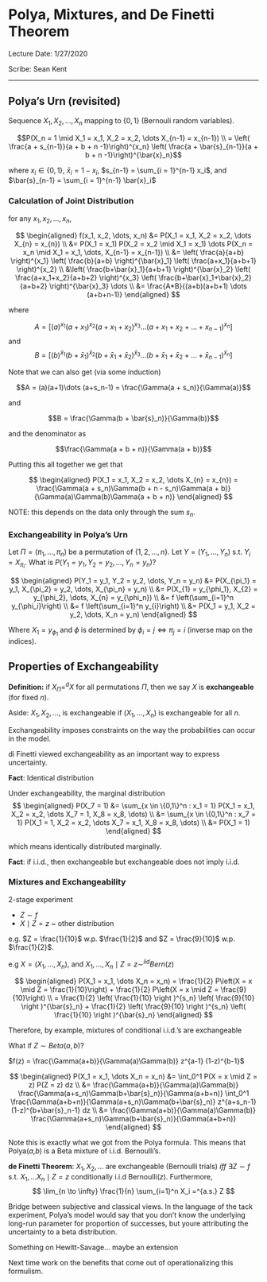 # Polya, Mixtures, and De Finetti Theorem {#lecture2}
<!-- # Lecture 1 {-} -->

Lecture Date: 1/27/2020

Scribe: Sean Kent

***

## Polya's Urn (revisited)

Sequence $X_1, X_2, \dots, X_n$ mapping to $\{0,1\}$ (Bernouli random variables).  

$$P(X_n = 1 \mid X_1 = x_1, X_2 = x_2, \dots X_{n-1} = x_{n-1})  \\
=  \left( \frac{a + s_{n-1}}{a + b + n -1}\right)^{x_n} \left( \frac{a + \bar{s}_{n-1}}{a + b + n -1}\right)^{\bar{x}_n}$$

where $x_i \in \{0,1\}$, $\bar{x}_i = 1- x_i$, $s_{n-1} = \sum_{i = 1}^{n-1} x_i$, and $\bar{s}_{n-1} = \sum_{i = 1}^{n-1} \bar{x}_i$

### Calculation of Joint Distribution

for any $x_1, x_2, \dots, x_n$,

$$
\begin{aligned}
f(x_1, x_2, \dots, x_n) 
&= P(X_1 = x_1, X_2 = x_2, \dots X_{n} = x_{n}) \\
&= P(X_1 = x_1) P(X_2 = x_2 \mid X_1 = x_1)  \dots P(X_n = x_n \mid X_1 = x_1, \dots, X_{n-1} = x_{n-1}) \\
&= \left( \frac{a}{a+b} \right)^{x_1} 
\left( \frac{b}{a+b} \right)^{\bar{x}_1} 
\left( \frac{a+x_1}{a+b+1} \right)^{x_2} \\
&\left( \frac{b+\bar{x}_1}{a+b+1} \right)^{\bar{x}_2} 
\left( \frac{a+x_1+x_2}{a+b+2} \right)^{x_3} 
\left( \frac{b+\bar{x}_1+\bar{x}_2}{a+b+2} \right)^{\bar{x}_3} \dots \\
&= \frac{A*B}{(a+b)(a+b+1) \dots (a+b+n-1)}
\end{aligned}
$$

where 

$$A = \left[ (a)^{x_1}(a+x_1)^{x_2}(a+x_1+x_2)^{x_3} \dots (a+x_1+x_2+\dots+ x_{n-1})^{x_{n}}\right]$$
and 
$$B = \left[ (b)^{\bar{x}_1}(b+\bar{x}_1)^{\bar{x}_2}(b+\bar{x}_1+\bar{x}_2)^{\bar{x}_3} \dots (b+\bar{x}_1+\bar{x}_2+\dots+ \bar{x}_{n-1})^{\bar{x}_{n}}\right]$$


Note that we can also get (via some induction)

$$A = (a)(a+1)\dots (a+s_n-1) = \frac{\Gamma(a + s_n)}{\Gamma(a)}$$

and 

$$B = \frac{\Gamma(b + \bar{s}_n)}{\Gamma(b)}$$

and the denominator as 

$$\frac{\Gamma(a + b + n)}{\Gamma(a + b)}$$

Putting this all together we get that 

$$
\begin{aligned}
P(X_1 = x_1, X_2 = x_2, \dots X_{n} = x_{n}) 
= \frac{\Gamma(a + s_n)\Gamma(b + n - s_n)\Gamma(a + b)}{\Gamma(a)\Gamma(b)\Gamma(a + b + n)}
\end{aligned}
$$

NOTE: this depends on the data only through the sum $s_n$.  

### Exchangeability in Polya's Urn

Let $\Pi = (\pi_1, \dots, \pi_n)$ be a permutation of $\{1,2,\dots,n\}$.  Let $Y = (Y_1, \dots, Y_n)$ s.t. $Y_i = X_{\pi_i}$.  What is $P(Y_1 = y_1, Y_2 = y_2, \dots, Y_n = y_n)$?

$$
\begin{aligned}
P(Y_1 = y_1, Y_2 = y_2, \dots, Y_n = y_n) 
&= P(X_{\pi_1}  = y_1, X_{\pi_2} = y_2, \dots, X_{\pi_n} = y_n) \\
&= P(X_{1}  = y_{\phi_1}, X_{2}  = y_{\phi_2}, \dots, X_{n}  = y_{\phi_n}) \\
&= f \left(\sum_{i=1}^n y_{\phi_i}\right) \\
&= f \left(\sum_{i=1}^n y_{i}\right) \\
&= P(X_1 = y_1, X_2 = y_2, \dots, X_n = y_n) 
\end{aligned}
$$

Where $X_1 = y_{\phi_1}$ and $\phi$ is determined by $\phi_i = j \iff \pi_j = i$ (inverse map on the indices).  

## Properties of Exchangeability

**Definition:** 
if $X_\Pi =^d X$ for all permutations $\Pi$, then we say $X$ is **exchangeable** (for fixed $n$).  

Aside: $X_1,X_2,\dots$, is exchangeable if $(X_1,\dots,X_n)$ is exchangeable for all $n$. 

Exchangeability imposes constraints on the way the probabilities can occur in the model.  


di Finetti viewed exchangeability as an important way to express uncertainty.  


**Fact**: Identical distribution


Under exchangeability, the marginal distribution 
$$
\begin{aligned}
P(X_7 = 1)
&= \sum_{x \in \{0,1\}^n : x_1 = 1} P(X_1 = x_1, X_2 = x_2, \dots X_7 = 1, X_8 = x_8, \dots) \\
&= \sum_{x \in \{0,1\}^n : x_7 = 1} P(X_1 = 1, X_2 = x_2, \dots X_7 = x_1, X_8 = x_8, \dots) \\
&= P(X_1 = 1)
\end{aligned}
$$

which means identically distributed marginally.  

**Fact**: if i.i.d., then exchangeable but exchangeable does not imply i.i.d. 


### Mixtures and Exchangeability

2-stage experiment 

- $Z \sim f$
- $X \mid Z = z$ ~ other distribution 


e.g. $Z = \frac{1}{10}$ w.p. $\frac{1}{2}$ and $Z = \frac{9}{10}$ w.p. $\frac{1}{2}$.  

e.g $X = (X_1,\dots, X_n)$, and $X_1,\dots,X_n \mid Z = z \sim^{iid} Bern(z)$

$$
\begin{aligned}
P(X_1 = x_1, \dots X_n = x_n)
= \frac{1}{2} P\left(X = x \mid Z = \frac{1}{10}\right) + \frac{1}{2} P\left(X = x \mid Z = \frac{9}{10}\right) \\
= \frac{1}{2} \left( \frac{1}{10} \right )^{s_n} \left( \frac{9}{10} \right )^{\bar{s}_n} + \frac{1}{2} \left( \frac{9}{10} \right )^{s_n} \left( \frac{1}{10} \right )^{\bar{s}_n}
\end{aligned}
$$

Therefore, by example, mixtures of conditional i.i.d.'s are exchangeable


What if $Z \sim Beta(a,b)$?

$f(z) = \frac{\Gamma(a+b)}{\Gamma(a)\Gamma(b)} z^{a-1} (1-z)^{b-1}$

$$
\begin{aligned}
P(X_1 = x_1, \dots X_n = x_n) 
&= \int_0^1 P(X = x \mid Z = z) P(Z = z) dz \\
&= \frac{\Gamma(a+b)}{\Gamma(a)\Gamma(b)} 
\frac{\Gamma(a+s_n)\Gamma(b+\bar{s}_n)}{\Gamma(a+b+n)} \int_0^1 \frac{\Gamma(a+b+n)}{\Gamma(a+s_n)\Gamma(b+\bar{s}_n)} z^{a+s_n-1} (1-z)^{b+\bar{s}_n-1} dz \\
&= \frac{\Gamma(a+b)}{\Gamma(a)\Gamma(b)} 
\frac{\Gamma(a+s_n)\Gamma(b+\bar{s}_n)}{\Gamma(a+b+n)} 
\end{aligned}
$$

Note this is exactly what we got from the Polya formula.  This means that Polya($a$,$b$) is a Beta mixture of i.i.d. Bernoulli's. 



**de Finetti Theorem**: $X_1, X_2, \dots$ are exchangeable (Bernoulli trials) *iff* $\exists Z \sim f$ s.t. $X_1,\dots X_n \mid Z=z$  conditionally i.i.d Bernoulli($z$).  Furthermore, 
$$
\lim_{n \to \infty} \frac{1}{n} \sum_{i=1}^n X_i =^{a.s.} Z
$$

Bridge between subjective and classical views.  In the language of the tack experiment, Polya's model would say that you don't know the underlying long-run parameter for proportion of successes, but youre attributing the uncertainty to a beta distribution.  

Something on Hewitt-Savage... maybe an extension 

Next time work on the benefits that come out of operationalizing this formulism.  




